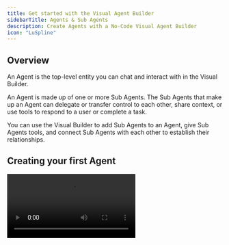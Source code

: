 ```yaml
---
title: Get started with the Visual Agent Builder
sidebarTitle: Agents & Sub Agents 
description: Create Agents with a No-Code Visual Agent Builder
icon: "LuSpline"
---
```


## Overview

An Agent is the top-level entity you can chat and interact with in the Visual Builder.

An Agent is made up of one or more Sub Agents. The Sub Agents that make up an Agent can delegate or transfer control to each other, share context, or use tools to respond to a user or complete a task.

You can use the Visual Builder to add Sub Agents to an Agent, give Sub Agents tools, and connect Sub Agents with each other to establish their relationships.

## Creating your first Agent

<Video src="/videos/create-an-agent.mp4" />

1. Go to the Agents tab in the left sidebar. Then select "Create Agent". 

2. Provide a name, prompt, and description. 

### Agent Prompt

You can configure an Agent-level prompt that gets automatically added to all Sub Agents that make up the Agent. This provides consistent context and behavior guidelines so Sub Agents respond and act as one cohesive unit.

**Example uses:**

- Company-wide policies and tone guidelines
- Domain-specific context that applies to all sub-agents
- Consistent behavior rules across the sub-agent network

Once an Agent is created, you can always edit the prompt by:

1. Clicking on the **Agent Settings** button next to **Try it**
2. Modify your prompt in the "Agent Prompt" field
3. Click **Save**

## Default Sub Agent

When you create an Agent, it'll have a **Default Sub Agent** by default. This is the Sub Agent that first receives and processes a user message.

Configure its name and prompt, then click **Save**.

## Trying the Agent

To try the Agent, ensure it has at least one Sub Agent, then save the Agent by clicking the "Save changes" button in the top right corner.

Then, click the **Try it** button in the top right corner and type into the chat input.

<Video src="/videos/try-an-agent.mp4" />

## Adding tools

Tools are used to perform actions in the Agent. You can register MCP tools in the Visual Builder. See the [MCP Servers](/visual-builder/tools/mcp-servers) page to get started.

Once you have an MCP Server registered, you can add it to a Sub Agent by dragging and dropping the **MCP** block from the top left onto the Canvas.

To connect the tool to the Sub Agent, click the "+" icon at the top of the MCP block, then drag the connector to the Sub Agent. A line will appear, indicating that the tool is connected to the Sub Agent.

<Video src="/videos/add-tool-vb.mp4" />

<Note>
  To delete a tool, click on the tool box and then hit the backspace key.
</Note>

## Add other Sub Agents

When you have tasks that get more complex, you'll likely want to create more Sub Agents that are specialized in narrow tasks and have prompts and tools focused on their roles.

To create more Sub Agents:
1. Drag and drop a **Sub Agent** block from the top left toolbar onto the canvas.
2. Configure the Sub Agent with its own prompt and settings
3. Connect it to the parent Sub Agent by clicking the connector at the top of the Sub Agent box and dragging it to the main Sub Agent

When connected, a line will appear showing the relationship between the Sub Agents.

A few notes:
- To delete a Sub Agent, click on the Sub Agent box and then hit the backspace key.
- An Agent must have at least one Sub Agent. If you delete the default Sub Agent, add a new one before trying the Agent.

<Video src="/videos/add-sub-agent-vb.mp4" />

### Sub Agent configuration

The following are configurable options for the Sub Agent through the Visual Builder:

| Parameter             | Type   | Required | Description                                                                                                                  |
| --------------------- | ------ | -------- | ---------------------------------------------------------------------------------------------------------------------------- |
| `name`                | string | Yes      | Human-readable name for the Sub Agent                                                                                        |
| `description`         | string | No       | Brief description of the Sub Agent's purpose and capabilities                                                                |
| `prompt`              | string | Yes      | Detailed behavior guidelines and system prompt for the Sub Agent                                                             |
| `model`               | string | No       | AI model identifier (e.g., "anthropic/claude-sonnet-4-20250514"). Choose a model that you prefer                              |
| `providerOptions`     | object | No       | Model-specific configuration options (temperature, maxOutputTokens, etc.)                                                          |
| `Data components`     | object | No       | Data components that the Sub Agent can use. See [Data Components](/visual-builder/structured-outputs/data-components) for details               |
| `Artifact components` | array  | No       | Artifact components that the Sub Agent can use. See [Artifact Components](/visual-builder/structured-outputs/artifact-components) for details   |

## Adding data components

Data components are used to render rich UI components directly in the chat. Before adding a data component, you will first need to create a data component. See the [Data Components](/visual-builder/structured-outputs/data-components) page for more information.

Then, add the data component to your Sub Agent by clicking the Sub Agent box and then selecting which data components you want to add.

## Adding artifact components

To create artifact components, see the [Artifact Components](/visual-builder/structured-outputs/artifact-components) page for details.

Add the artifact component to your Sub Agent by clicking on the Sub Agent box in the Agent, then selecting which artifact components you want to add.

When the Sub Agent uses tools or delegates to other Sub Agents, artifacts will be automatically created according to your defined schema, capturing the source and content of each interaction.

## Adding team agents

Team agents are agents that are part of the same project. You can add team agents to your Agent by dragging and dropping the **Team Agent** block from the top left onto the Canvas.
You can configure custom headers to send on every request to the team agent by clicking on the team agent box and then populating the **Headers** field with your custom headers.

## Adding external agents

External agents let you integrate agents built outside of Inkeep (using other frameworks or platforms) into your Agent.
You can add an external agent to your Agent by dragging and dropping the **External Agent** block from the top left onto the Canvas.

You can configure custom headers to send on every request to the external agent by clicking on the external agent box and then populating the **Headers** field with your custom headers.